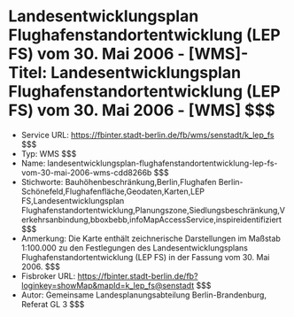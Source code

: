 # Landesentwicklungsplan Flughafenstandortentwicklung (LEP FS) vom 30. Mai 2006 - [WMS]- Titel: Landesentwicklungsplan Flughafenstandortentwicklung (LEP FS) vom 30. Mai 2006 - [WMS] $$$
- Service URL: https://fbinter.stadt-berlin.de/fb/wms/senstadt/k_lep_fs $$$
- Typ: WMS $$$
- Name: landesentwicklungsplan-flughafenstandortentwicklung-lep-fs-vom-30-mai-2006-wms-cdd8266b $$$
- Stichworte: Bauhöhenbeschränkung,Berlin,Flughafen Berlin-Schönefeld,Flughafenfläche,Geodaten,Karten,LEP FS,Landesentwicklungsplan Flughafenstandortentwicklung,Planungszone,Siedlungsbeschränkung,Verkehrsanbindung,bboxbebb,infoMapAccessService,inspireidentifiziert $$$
- Anmerkung: Die Karte enthält zeichnerische Darstellungen im Maßstab 1:100.000 zu den Festlegungen des Landesentwicklungsplans Flughafenstandortentwicklung (LEP FS) in der Fassung vom 30. Mai 2006. $$$
- Fisbroker URL: https://fbinter.stadt-berlin.de/fb?loginkey=showMap&mapId=k_lep_fs@senstadt $$$
- Autor: Gemeinsame Landesplanungsabteilung Berlin-Brandenburg, Referat GL 3 $$$

